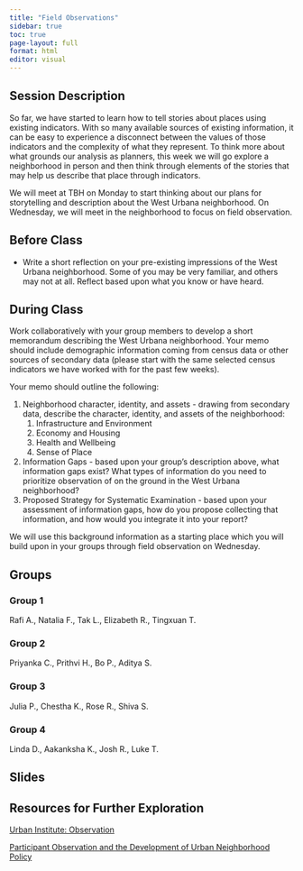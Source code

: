 ```yaml
---
title: "Field Observations"
sidebar: true
toc: true
page-layout: full
format: html
editor: visual
---
```


## Session Description

So far, we have started to learn how to tell stories about places using existing indicators. With so many available sources of existing information, it can be easy to experience a disconnect between the values of those indicators and the complexity of what they represent. To think more about what grounds our analysis as planners, this week we will go explore a neighborhood in person and then think through elements of the stories that may help us describe that place through indicators.

We will meet at TBH on Monday to start thinking about our plans for storytelling and description about the West Urbana neighborhood. On Wednesday, we will meet in the neighborhood to focus on field observation.

## Before Class

-   Write a short reflection on your pre-existing impressions of the West Urbana neighborhood. Some of you may be very familiar, and others may not at all. Reflect based upon what you know or have heard.

## During Class

Work collaboratively with your group members to develop a short memorandum describing the West Urbana neighborhood. Your memo should include demographic information coming from census data or other sources of secondary data (please start with the same selected census indicators we have worked with for the past few weeks).

Your memo should outline the following:

1.  Neighborhood character, identity, and assets - drawing from secondary data, describe the character, identity, and assets of the neighborhood:
    1.  Infrastructure and Environment
    2.  Economy and Housing
    3.  Health and Wellbeing
    4.  Sense of Place
2.  Information Gaps - based upon your group's description above, what information gaps exist? What types of information do you need to prioritize observation of on the ground in the West Urbana neighborhood?
3.  Proposed Strategy for Systematic Examination - based upon your assessment of information gaps, how do you propose collecting that information, and how would you integrate it into your report?

We will use this background information as a starting place which you will build upon in your groups through field observation on Wednesday.

## Groups

### Group 1
Rafi A., Natalia F., Tak L., Elizabeth R., Tingxuan T.

### Group 2
Priyanka C., Prithvi H., Bo P., Aditya S.

### Group 3
Julia P., Chestha K., Rose R., Shiva S.

### Group 4
Linda D., Aakanksha K., Josh R., Luke T.

## Slides

## Resources for Further Exploration

[Urban Institute: Observation](https://www.urban.org/research/data-methods/data-collection/observation)

[Participant Observation and the Development of Urban Neighborhood Policy](https://files.eric.ed.gov/fulltext/ED068597.pdf)
